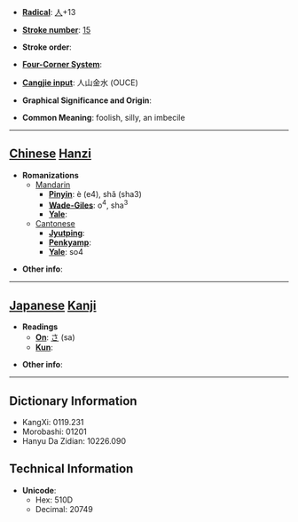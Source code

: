 * '''[[Wiktionary:Chinese radical index| Radical]]''': [[Wiktionary:Chinese radical index 人|人]]+13

* '''[[Wiktionary:Chinese total strokes index|Stroke number]]''': [[Wiktionary:Chinese total strokes index 15|15]]

* '''Stroke order''': 

* '''[[Wiktionary:Chinese four corner index|Four-Corner System]]''': 

* '''[[Wiktionary:Chinese Cangjie index|Cangjie input]]''': 人山金水 (OUCE)

* '''Graphical Significance and Origin''': 

* '''Common Meaning''': foolish, silly, an imbecile

----

== [[Chinese]] [[Hanzi]] ==

* '''Romanizations'''
** [[Mandarin]]
*** '''[[Pinyin]]''': è (e4), shǎ (sha3)
*** '''[[Wade-Giles]]''': o<sup>4</sup>, sha<sup>3</sup>
*** '''[[Yale]]''': 
**[[Cantonese]]
***'''[[Jyutping]]''':
***'''[[Penkyamp]]''': 
***'''[[Yale]]''': so4

* '''Other info''': 

----

== [[Japanese]] [[Kanji]] ==

* '''Readings'''
** '''[[On]]''': [[さ]] (sa)
** '''[[Kun]]''': 

* '''Other info''':  

----

== Dictionary Information ==

* KangXi: 0119.231
* Morobashi: 01201
* Hanyu Da Zidian: 10226.090

== Technical Information ==

* '''Unicode''':
** Hex: 510D
** Decimal: 20749